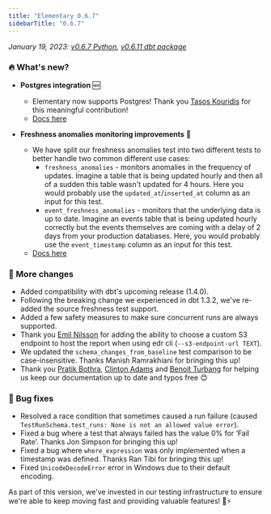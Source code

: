 ```yaml
---
title: "Elementary 0.6.7"
sidebarTitle: "0.6.7"
---
```


_January 19, 2023: [v0.6.7 Python](https://github.com/elementary-data/elementary/releases/tag/v0.6.7), [v0.6.11 dbt package](https://github.com/elementary-data/dbt-data-reliability/releases/tag/0.6.11)_

### 🔥 What's new?

- **Postgres integration** 🆕
  - Elementary now supports Postgres! Thank you [Tasos Kouridis](https://github.com/kouridis) for this meaningful contribution!
  - [Docs here](/integrations/postgres) 
  
- **Freshness anomalies monitoring improvements** 🥬
  - We have split our freshness anomalies test into two different tests to better handle two common different use cases:
    - `freshness_anomalies` - monitors anomalies in the frequency of updates. Imagine a table that is being updated hourly and then all of a sudden this table wasn't updated for 4 hours. Here you would probably use the `updated_at`/`inserted_at` column as an input for this test.
    - `event_freshness_anomalies` - monitors that the underlying data is up to date. Imagine an events table that is being updated hourly correctly but the events themselves are coming with a delay of 2 days from your production databases. Here, you would probably use the `event_timestamp` column as an input for this test.
  - [Docs here](guides/add-elementary-tests#table-model-source-tests)

### 💫 More changes

- Added compatibility with dbt's upcoming release (1.4.0).
- Following the breaking change we experienced in dbt 1.3.2, we've re-added the source freshness test support.
- Added a few safety measures to make sure concurrent runs are always supported.
- Thank you [Emil Nilsson](https://github.com/esenilsson) for adding the ability to choose a custom S3 endpoint to host the report when using edr cli (`--s3-endpoint-url TEXT`).
- We updated the `schema_changes_from_baseline` test comparison to be case-insensitive. Thanks Manish Ramrakhiani for bringing this up! 
- Thank you [Pratik Bothra](https://github.com/pratik60), [Clinton Adams](https://github.com/clad) and [Benoit Turbang](https://github.com/benoit-tropos-io) for helping us keep our documentation up to date and typos free 😊

### 🐞 Bug fixes

- Resolved a race condition that sometimes caused a run failure (caused `TestRunSchema.test_runs: None is not an allowed value error`).
- Fixed a bug where a test that always failed has the value 0% for ‘Fail Rate’. Thanks Jon Simpson for bringing this up!
- Fixed a bug where `where_expression` was only implemented when a timestamp was defined. Thanks Ran Tibi for bringing this up!
- Fixed `UnicodeDecodeError` error in Windows due to their default encoding. 

As part of this version, we've invested in our testing infrastructure to ensure we're able to keep moving fast and providing valuable features! 💪⚡ 
